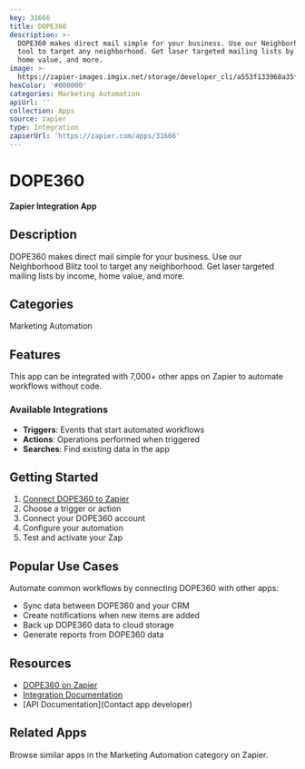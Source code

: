 ```yaml
---
key: 31666
title: DOPE360
description: >-
  DOPE360 makes direct mail simple for your business. Use our Neighborhood Blitz
  tool to target any neighborhood. Get laser targeted mailing lists by income,
  home value, and more.
image: >-
  https://zapier-images.imgix.net/storage/developer_cli/a553f133968a35ff999ae8e625223d8c_2.png?auto=format%2Ccompress&ixlib=python-3.0.0&q=50
hexColor: '#000000'
categories: Marketing Automation
apiUrl: ''
collection: Apps
source: zapier
type: Integration
zapierUrl: 'https://zapier.com/apps/31666'
---
```

# DOPE360

**Zapier Integration App**

## Description

DOPE360 makes direct mail simple for your business. Use our Neighborhood Blitz tool to target any neighborhood. Get laser targeted mailing lists by income, home value, and more.

## Categories

Marketing Automation

## Features

This app can be integrated with 7,000+ other apps on Zapier to automate workflows without code.

### Available Integrations

- **Triggers**: Events that start automated workflows
- **Actions**: Operations performed when triggered
- **Searches**: Find existing data in the app

## Getting Started

1. [Connect DOPE360 to Zapier](https://zapier.com/apps/31666)
2. Choose a trigger or action
3. Connect your DOPE360 account
4. Configure your automation
5. Test and activate your Zap

## Popular Use Cases

Automate common workflows by connecting DOPE360 with other apps:

- Sync data between DOPE360 and your CRM
- Create notifications when new items are added
- Back up DOPE360 data to cloud storage
- Generate reports from DOPE360 data

## Resources

- [DOPE360 on Zapier](https://zapier.com/apps/31666)
- [Integration Documentation](https://zapier.com/apps/31666/integrations)
- [API Documentation](Contact app developer)

## Related Apps

Browse similar apps in the Marketing Automation category on Zapier.
